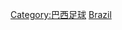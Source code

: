 {{Catnav|頁面分類|...|足球|各國足球|巴西足球}}
{{Catnav|頁面分類|...|各國體育|巴西體育|巴西足球}}
{{Catnav|頁面分類|...|各國體育|各國足球|巴西足球}}
{{Commonscat|Association football clubs of Brazil}}

[[Category:巴西足球|Category:巴西足球]]
[[Category:各國足球會|Brazil]]